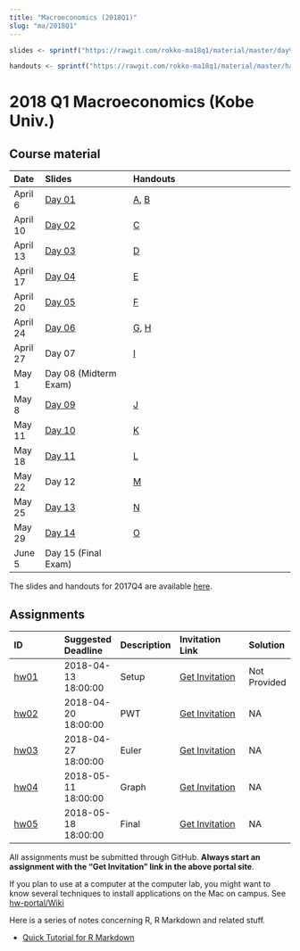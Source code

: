 ```yaml
---
title: "Macroeconomics (2018Q1)"
slug: "ma/2018Q1"
---
```


```r
slides <- sprintf("https://rawgit.com/rokko-ma18q1/material/master/day%02d/day%02d.html", 1:15, 1:15)

handouts <- sprintf("https://rawgit.com/rokko-ma18q1/material/master/handouts/ma18q1-%s.pdf", toupper(letters))

```


# 2018 Q1 Macroeconomics (Kobe Univ.)

## Course material

| Date      | Slides                        | Handouts                                               |
|:----------|:------------------------------|:-------------------------------------------------------|
| April 6   | [Day 01](`r slides[1]`)       | [A](`r handouts[1]`), [B](`r handouts[2]`)             |
| April 10  | [Day 02](`r slides[2]`)       | [C](`r handouts[3]`)                                   |
| April 13  | [Day 03](`r slides[3]`)       | [D](`r handouts[4]`)                                   |
| April 17  | [Day 04](`r slides[4]`)       | [E](`r handouts[5]`)                                   |
| April 20  | [Day 05](`r slides[5]`)       | [F](`r handouts[6]`)                                   |
| April 24  | [Day 06](`r slides[6]`)       | [G](`r handouts[7]`), [H](`r handouts[8]`)             |
| April 27  |  Day 07                       | [I](`r handouts[9]`)                                   |
| May 1     |  Day 08 (Midterm Exam)        |                                                        |
| May 8     | [Day 09](`r slides[9]`)       | [J](`r handouts[10]`)                                  |
| May 11    | [Day 10](`r slides[10]`)      | [K](`r handouts[11]`)                                  |
| May 18    | [Day 11](`r slides[11]`)      | [L](`r handouts[12]`)                                  |
| May 22    |  Day 12                       | [M](`r handouts[13]`)                                  |
| May 25    | [Day 13](`r slides[13]`)      | [N](`r handouts[14]`)                                  |
| May 29    | [Day 14](`r slides[14]`)      | [O](`r handouts[15]`)                                  |
| June 5    |  Day 15 (Final Exam)          |                                                        |



The slides and handouts for 2017Q4 are available [here](`r blogdown::shortcode("ref", "/teaching/ma17q4.en.html")`).



## Assignments 

| ID                                           | Suggested Deadline  | Description | Invitation Link                                           | Solution     |
|:---------------------------------------------|:--------------------|:------------|:----------------------------------------------------------|:-------------|
| [hw01](https://github.com/rokko-ma18q1/hw01) | 2018-04-13 18:00:00 | Setup       | [Get Invitation](https://classroom.github.com/a/z4BiTzo1) | Not Provided |
| [hw02](https://github.com/rokko-ma18q1/hw02) | 2018-04-20 18:00:00 | PWT         | [Get Invitation](https://classroom.github.com/a/RUF6Ghra) | NA           |
| [hw03](https://github.com/rokko-ma18q1/hw03) | 2018-04-27 18:00:00 | Euler       | [Get Invitation](https://classroom.github.com/a/I1ZvLWcG) | NA           |
| [hw04](https://github.com/rokko-ma18q1/hw04) | 2018-05-11 18:00:00 | Graph       | [Get Invitation](https://classroom.github.com/a/Kp2NHBEA) | NA           |
| [hw05](https://github.com/rokko-ma18q1/hw05)   | 2018-05-18 18:00:00 | Final     | [Get Invitation](https://classroom.github.com/a/t7hPULXZ) | NA           |



All assignments must be submitted through GitHub.
**Always start an assignment with the "Get Invitation" link in the above portal site**.

If you plan to use at a computer at the computer lab, you might want to 
know several techniques to install applications on the Mac on campus. See [hw-portal/Wiki](https://github.com/rokko-ma17q4/hw-portal/wiki)


Here is a series of notes concerning R, R Markdown and related stuff.

* [Quick Tutorial for R Markdown](https://cdn.rawgit.com/kenjisato/tips/2e4d7a9d/rmarkdown-basic/basic.html)

